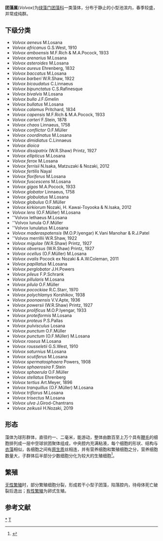 {{Automatic taxobox
| taxon = Volvox
| image = Alga volvox.png
| image_caption = ''Volvox sp.''
| authority = Linnaeus, 1758
}}
'''团藻属'''(''Volvox'')为[[绿藻门|绿藻门]][[团藻科|团藻科]]一类藻体，分布于静止的小型池滨内，春季较盛，并常成纯群。

==下级分类==
* ''Volvox aeneus'' M.Losana
* ''Volvox africanus'' G.S.West, 1910
* ''Volvox amboensis'' M.F.Rich & M.A.Pocock, 1933
* ''Volvox arenarius'' M.Losana
* ''Volvox asteroides'' M.Losana
* ''Volvox aureus'' Ehrenberg, 1832
* ''Volvox baccatus'' M.Losana
* ''Volvox barberi'' W.R.Shaw, 1922
* ''Volvox bicaudatus'' C.Linnaeus
* ''Volvox bipunctatus'' C.S.Rafinesque
* ''Volvox bivalvis'' M.Losana
* ''Volvox bulla'' J.F.Gmelin
* ''Volvox bullatus'' M.Losana
* ''Volvox calamus'' Pritchard, 1834
* ''Volvox capensis'' M.F.Rich & M.A.Pocock, 1933
* ''Volvox carteri'' F.Stein, 1878
* ''Volvox chaos'' Linnaeus, 1758
* ''Volvox conflictor'' O.F.Müller
* ''Volvox coordinatus'' M.Losana
* ''Volvox dimidiatus'' C.Linnaeus
* ''Volvox dioica''
* ''Volvox dissipatrix'' (W.R.Shaw) Printz, 1927
* ''Volvox ellipticus'' M.Losana
* ''Volvox ferox'' M.Losana
* ''Volvox ferrisii'' N.Isaka, Matzuzaki & Nozaki, 2012
* ''Volvox fertilis'' Nayal
* ''Volvox floriferus'' M.Losana
* ''Volvox fuscescens'' M.Losana
* ''Volvox gigas'' M.A.Pocock, 1933
* ''Volvox globator'' Linnaeus, 1758
* ''Volvox globulatus'' M.Losana
* ''Volvox globulus'' O.F.Müller
* ''Volvox kirkiorum'' Nozaki, H. Kawai-Toyooka & N.Isaka, 2012
* ''Volvox lens'' (O.F.Müller) M.Losana
* ''Volvox lethaeus M.Losana
* ''Volvox lunula O.F.Müller
* ''Volvox lunulatus M.Losana
* ''Volvox maderaspatensis'' (M.O.P.Iyengar) K.Vani Manohar & R.J.Patel
* ''Volvox merrillii W.R.Shaw, 1922
* ''Volvox migulae'' (W.R.Shaw) Printz, 1927
* ''Volvox obversus'' (W.R.Shaw) Printz, 1927
* ''Volvox ocellus'' (O.F.Müller) M.Losana
* ''Volvox ovalis'' Pocock ex Nozaki & A.W.Coleman, 2011
* ''Volvox papillatus'' M.Losana
* ''Volvox perglobator'' J.H.Powers
* ''Volvox pileus'' F.P.Schrank
* ''Volvox pillularis'' M.Losana
* ''Volvox pilula'' O.F.Müller
* ''Volvox pocockiae'' R.C.Starr, 1970
* ''Volvox polychlamys'' Korshikov, 1938
* ''Volvox poonaensis'' V.V.Apte, 1936
* ''Volvox powersii'' (W.R.Shaw) Printz, 1927
* ''Volvox prolificus'' M.O.P.Iyengar, 1933
* ''Volvox proteiformis'' M.Losana
* ''Volvox proteus'' P.S.Pallas
* ''Volvox pulvisculus'' Losana
* ''Volvox punctum'' O.F.Müller
* ''Volvox punctum'' (O.F.Müller) M.Losana
* ''Volvox roseus'' M.Losana
* ''Volvox rousseletii'' G.S.West, 1910
* ''Volvox saturnius'' M.Losana
* ''Volvox scutiferus'' M.Losana
* ''Volvox spermatosphaera'' Powers, 1908
* ''Volvox sphaerosira'' F.Stein
* ''Volvox sphaerula'' O.F.Müller
* ''Volvox stellatus'' Ehrenberg
* ''Volvox tertius'' Art.Meyer, 1896
* ''Volvox tranquillus'' (O.F.Müller) M.Losana
* ''Volvox triflorus'' M.Losana
* ''Volvox trisectus'' M.Losana
* ''Volvox ulva'' J.Girod-Chantrans
* ''Volvox zeikusii'' H.Nozaki, 2019

== 形态 ==
藻体为球形群体，直径约一、二毫米，能游动，整体由数百至上万个具有[[鞭毛|鞭毛]]的细胞排列成一层中空球状团聚体组成，中央腔内充满粘液，每个细胞的形状、结构与[[衣藻|衣藻]]相似，各细胞之间有[[原生质|原生质]]丝相连，并有营养细胞和繁殖细胞之分，营养细胞数量大，子群体后半部分少数细胞分化为较大的生殖细胞<ref>{{cite book|author1=吴相钰|author2=陈守良 |author3=葛明德 |title=陈阅增普通生物学|url=https://archive.org/details/chenyuezengputon0004unse|edition=4|year=2014|publisher=高等教育出版社|isbn=9787040396317}}</ref>。

== 繁殖 ==
[[无性繁殖|无性繁殖]]时，部分繁殖细胞分裂，形成若干小型子团藻，陷落腔内，待母体死亡破裂后逸出；[[有性繁殖|有性繁殖]]为卵式生殖。

==参考文献==
{{reflist}}

{{Taxonbar|from=Q310495}}

[[Category:团藻属|*]]
[[Category:团藻科|T]]